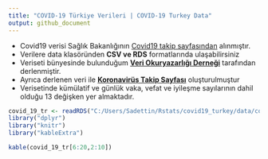 ```yaml
---
title: "COVID-19 Türkiye Verileri | COVID-19 Turkey Data"
output: github_document
---
```


* Covid19 verisi Sağlık Bakanlığının [Covid19 takip sayfasından](https://covid19.saglik.gov.tr/)  alınmıştır.
* Verilere data klasöründen **CSV ve RDS** formatlarında ulaşabilirsiniz
* Veriseti bünyesinde bulunduğum **[Veri Okuryazarlığı Derneği](https://twitter.com/voydorg)** tarafından derlenmiştir.
* Ayrıca derlenen veri ile **[Koronavirüs Takip Sayfası](https://veribulteni.voyd.org.tr/koronavirus-takip/)** oluşturulmuştur
* Verisetinde kümülatif ve günlük vaka, vefat ve iyileşme sayılarının dahil olduğu 13 değişken yer almaktadır.


```r
covid_19_tr <- readRDS("C:/Users/Sadettin/Rstats/covid19_turkey/data/covid_19_tr.rds")
library("dplyr")
library("knitr")
library("kableExtra")

kable(covid_19_tr[6:20,2:10])
```

